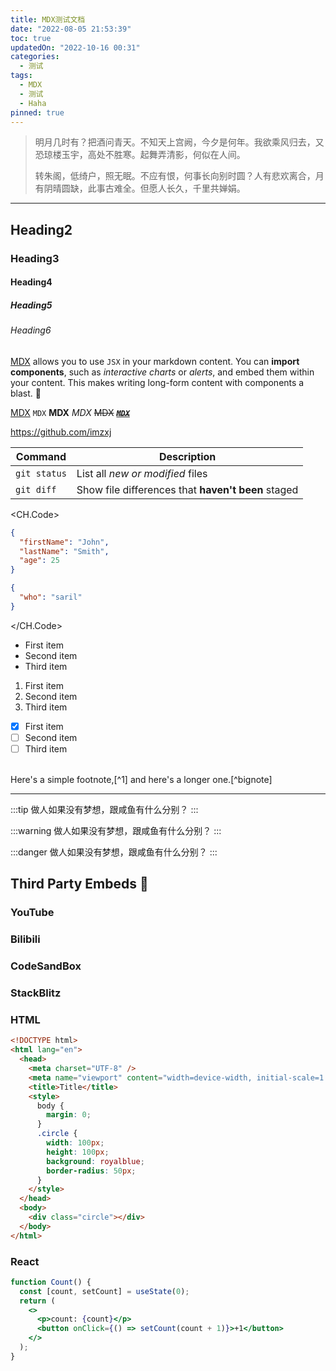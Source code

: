 ```yaml
---
title: MDX测试文档
date: "2022-08-05 21:53:39"
toc: true
updatedOn: "2022-10-16 00:31"
categories:
  - 测试
tags:
  - MDX
  - 测试
  - Haha
pinned: true
---
```


> 明月几时有？把酒问青天。不知天上宫阙，今夕是何年。我欲乘风归去，又恐琼楼玉宇，高处不胜寒。起舞弄清影，何似在人间。
>
> 转朱阁，低绮户，照无眠。不应有恨，何事长向别时圆？人有悲欢离合，月有阴晴圆缺，此事古难全。但愿人长久，千里共婵娟。

---

## Heading2

### Heading3

#### Heading4

##### Heading5

###### Heading6

[MDX](https://mdxjs.com) allows you to use `JSX` in your markdown content. You can **import components**, such as _interactive charts_ or _alerts_, and embed them within your content. This makes writing long-form content with components a blast. 🚀

[MDX](https://mdxjs.com)
`MDX`
**MDX**
_MDX_
~~MDX~~
~~_**[`MDX`](https://mdxjs.com)**_~~

https://github.com/imzxj

| Command      | Description                                        |
| ------------ | -------------------------------------------------- |
| `git status` | List all _new or modified_ files                   |
| `git diff`   | Show file differences that **haven't been** staged |

<CH.Code>
```json test.json
{
  "firstName": "John",
  "lastName": "Smith",
  "age": 25
}
```

```json test2.json
{
  "who": "saril"
}
```

</CH.Code>

- First item
- Second item
- Third item

1. First item
2. Second item
3. Third item

- [x] First item
- [ ] Second item
- [ ] Third item

<br />
Here's a simple footnote,[^1] and here's a longer one.[^bignote]

[^1]: This is the first footnote.
[^bignote]: Here's one with multiple paragraphs and code.

    Indent paragraphs to include them in the footnote.

    `{ my code }`

    Add as many paragraphs as you like.

---

:::tip
做人如果没有梦想，跟咸鱼有什么分别？
:::

:::warning
做人如果没有梦想，跟咸鱼有什么分别？
:::

:::danger
做人如果没有梦想，跟咸鱼有什么分别？
:::

## Third Party Embeds 🧩

### YouTube

<YouTube videoId="-SYwOAe6V_4" />

### Bilibili

<Bilibili aId="435021881" bvId="BV1C3411m7PQ" />

### CodeSandBox

<CodeSandBox id="133-lyj1s7" />

### StackBlitz

<StackBlitz id="nextjs-ocjen4" />

### HTML

```html 1.html
<!DOCTYPE html>
<html lang="en">
  <head>
    <meta charset="UTF-8" />
    <meta name="viewport" content="width=device-width, initial-scale=1.0" />
    <title>Title</title>
    <style>
      body {
        margin: 0;
      }
      .circle {
        width: 100px;
        height: 100px;
        background: royalblue;
        border-radius: 50px;
      }
    </style>
  </head>
  <body>
    <div class="circle"></div>
  </body>
</html>
```

### React

```jsx -.jsx
function Count() {
  const [count, setCount] = useState(0);
  return (
    <>
      <p>count: {count}</p>
      <button onClick={() => setCount(count + 1)}>+1</button>
    </>
  );
}
```
